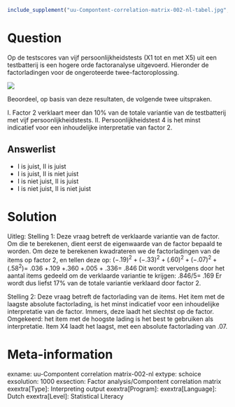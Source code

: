 ```r
include_supplement("uu-Compontent-correlation-matrix-002-nl-tabel.jpg", recursive = TRUE)
```


Question
========
Op de testscores van vijf persoonlijkheidstests (X1 tot en met X5) uit een testbatterij is een hogere orde factoranalyse uitgevoerd. Hieronder de factorladingen voor de ongeroteerde twee-factoroplossing. 

![](uu-Compontent-correlation-matrix-002-nl-tabel.jpg)

Beoordeel, op basis van deze resultaten, de volgende twee uitspraken.

I. Factor 2 verklaart meer dan 10% van de totale variantie van de testbatterij met vijf persoonlijkheidstests.
II. Persoonlijkheidstest 4 is het minst indicatief voor een inhoudelijke interpretatie van factor 2.

Answerlist
----------
* I is juist, II is juist
* I is juist, II is niet juist
* I is niet juist, II is juist
* I is niet juist, II is niet juist


Solution
========
Uitleg: Stelling 1: Deze vraag betreft de verklaarde variantie van de factor. Om die te berekenen, dient eerst de eigenwaarde van de factor bepaald te worden. Om deze te berekenen kwadrateren we de factorladingen van de items op factor 2, en tellen deze op:
$(-.19)^2+(-.33)^2+ (.60)^2+(-.07)^2+(.58^2)$= .036 +.109 +.360 +.005 + .336= .846
Dit wordt vervolgens  door het aantal items gedeeld om de verklaarde variantie te krijgen:
.846/5= .169
Er wordt dus liefst 17% van de totale variantie verklaard door factor 2.

Stelling 2: Deze vraag betreft de factorlading van de items. Het item met de laagste absolute factorlading, is het minst indicatief voor een inhoudelijke interpretatie van de factor. Immers, deze laadt het slechtst op de factor. Omgekeerd: het item met de hoogste lading is het best te gebruiken als interpretatie. Item X4 laadt het laagst, met een absolute factorlading van .07.


Meta-information
================
exname: uu-Compontent correlation matrix-002-nl
extype: schoice
exsolution: 1000
exsection: Factor analysis/Compontent correlation matrix
exextra[Type]: Interpreting output
exextra[Program]: 
exextra[Language]: Dutch
exextra[Level]: Statistical Literacy
